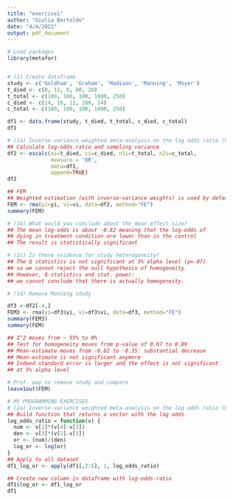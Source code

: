 ```yaml
---
title: "exercise1"
author: "Giulia Bertoldo"
date: "4/4/2022"
output: pdf_document
---
```

```r
# Load packages
library(metafor)


# (1) Create dataframe
study <- c('Goldham', 'Graham', 'Madison', 'Manning', 'Moyer')
t_died <- c(8, 12, 8, 80, 20)
t_total <- c(100, 100, 100, 1000, 250)
c_died <- c(14, 16, 12, 200, 24)
c_total <- c(100, 100, 100, 1000, 250)

df1 <- data.frame(study, t_died, t_total, c_died, c_total)
df1

```

\newpage
```r
# (1a) Inverse-variance weighted meta-analysis on the log odds ratio (FEM)
## Calculate log-odds ratio and sampling variance
df2 <- escalc(ai=t_died, ci=c_died, n1i=t_total, n2i=c_total,
              measure = 'OR',
              data=df1,
              append=TRUE)
df2

## FEM
## Weighted estimation (with inverse-variance weights) is used by default
FEM <- rma(yi=yi, vi=vi, data=df2, method="FE")
summary(FEM)

# (1b) What would you conclude about the mean effect size?
## The mean log-odds is about -0.82 meaning that the log-odds of
## dying in treatment condition are lower than in the control
## The result is statistically significant

# (1c) Is there evidence for study heterogeneity?
## The Q statistics is not significant at 5% alpha level (p=.07)
## so we cannot reject the null hypothesis of homogeneity
## However, Q-statistics and stat. power:
## we cannot conclude that there is actually homogeneity.

```

\newpage

```r
# (1d) Remove Manning study

df3 <-df2[-4,]
FEM3 <- rma(yi=df3$yi, vi=df3$vi, data=df3, method="FE")
summary(FEM3)
summary(FEM)

## I^2 moves from ~ 55% to 0%
## Test for homogeneity moves from p-value of 0.07 to 0.89
## Mean-estimate moves from -0.82 to -0.35: substantial decrease
## Mean-estimate is not significant anymore
## Indeed standard error is larger and the effect is not significant
## at 5% alpha level

# Prof. way to remove study and compare 
leave1out(FEM)

```

\newpage

```r

# MY PROGRAMMING EXERCISES
# (2a) Inverse-variance weighted meta-analysis on the log odds ratio (FEM)
## Build function that returns a vector with the log odds
log_odds_ratio = function(v) {
  num <- v[1]*(v[4]-v[3])
  den <- v[3]*(v[2]-v[1])
  or <- (num)/(den)
  log_or <- log(or)
}
## Apply to all dataset
df1_log_or <- apply(df1[,2:5], 1, log_odds_ratio)

## Create new column in dataframe with log-odds-ratio
df1$log_or <- df1_log_or
df1


```
